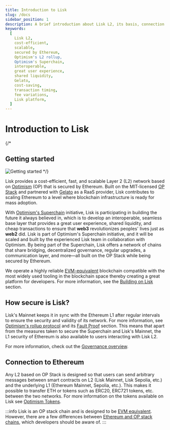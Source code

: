 ```yaml
---
title: Introduction to Lisk
slug: /docs
sidebar_position: 1
description: A brief introduction about Lisk L2, its basis, connection to Ethereum and its main contributors
keywords:
  [
    Lisk L2,
    cost-efficient,
    scalable,
    secured by Ethereum,
    Optimism's L2 rollup,
    Optimism's Superchain,
    interoperable,
    great user experience,
    shared liquidity,
    Gelato,
    cost-saving,
    transaction timing,
    fee variations,
    Lisk platform,
  ]
---
```


# Introduction to Lisk
{/* <span className="overview-span">
    <h2>Getting started</h2>
    <img src="/img/bannerwhite.svg" alt="Getting started" className="overview-img" /> 
</span> */}


Lisk provides a cost-efficient, fast, and scalable Layer 2 (L2) network based on [Optimism](https://docs.optimism.io/) (OP) that is secured by Ethereum.
Built on the MIT-licensed [OP Stack](https://docs.optimism.io/stack/getting-started) and partnered with [Gelato](https://www.gelato.network/) as a RaaS provider, Lisk contributes to scaling Ethereum to a level where blockchain infrastructure is ready for mass adoption.

With [Optimism's Superchain](https://docs.optimism.io/stack/explainer) initiative, Lisk is participating in building the future it always believed in, which is to develop an interoperable, seamless base layer that provides a great user experience, shared liquidity, and cheap transactions to ensure that **web3** revolutionizes peoples' lives just as **web2** did.
Lisk is part of Optimism's Superchain initiative, and it will be scaled and built by the experienced Lisk team in collaboration with Optimism.
By being part of the Superchain, Lisk offers a network of chains that share bridging, decentralized governance, regular upgrades, a communication layer, and more—all built on the OP Stack while being secured by Ethereum.

We operate a highly reliable [EVM-equivalent](https://medium.com/ethereum-optimism/introducing-evm-equivalence-5c2021deb306) blockchain compatible with the most widely used tooling in the blockchain space thereby creating a great platform for developers.
For more information, see the [Building on Lisk](category/building-on-lisk) section.

## How secure is Lisk?
Lisk's Mainnet keeps it in sync with the Ethereum L1 after regular intervals to ensure the security and validity of its network.
For more information, see [Optimism's rollup protocol](https://docs.optimism.io/stack/protocol/overview) and its [Fault Proof](https://docs.optimism.io/stack/protocol/overview#fault-proofs) section.
This means that apart from the measures taken to secure the Superchain and Lisk's Mainnet, the L1 security of Ethereum is also available to users interacting with Lisk L2.

For more information, check out the [Governance overview](governance/overview).

## Connection to Ethereum

Any L2 based on OP Stack is designed so that users can send arbitrary messages between smart contracts on L2 (Lisk Mainnet, Lisk Sepolia, etc.) and the underlying L1 (Ethereum Mainnet, Sepolia, etc.). This makes it possible to transfer ETH or tokens such as ERC20, ERC721 tokens, etc. between the two networks.
For more information on the tokens available on Lisk see [Optimism Tokens](https://cryptorank.io/blockchains/optimism).

:::info
Lisk is an OP stack chain and is designed to be [EVM equivalent](https://web.archive.org/web/20231127160757/https://medium.com/ethereum-optimism/introducing-evm-equivalence-5c2021deb306).
However, there are a few differences between [Ethereum and OP stack chains](https://docs.optimism.io/stack/differences), which developers should be aware of.
:::

